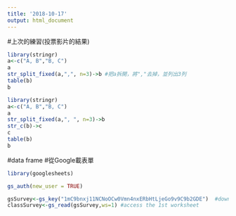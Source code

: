 ```yaml
---
title: '2018-10-17'
output: html_document
---
```

#上次的練習(投票影片的結果)
```r
library(stringr)
a<-c("A, B","B, C")
a
str_split_fixed(a,",", n=3)->b #把a拆開，將","去掉，並列出3列
table(b)
b
```


```r
library(stringr)
a<-c("A, B","B, C")
a
str_split_fixed(a,", ", n=3)->b
str_c(b)->c
c
table(b)
b
```
#data frame
#從Google載表單
```r
library(googlesheets)
```
```r
gs_auth(new_user = TRUE)
```

```r
gsSurvey<-gs_key("1mC9bnxj11NCNoOCw0Vmn4nxERbHtLjeGo9v9C9b2GDE")  #download sheet information as an object
classSurvey<-gs_read(gsSurvey,ws=1) #access the 1st worksheet
```

